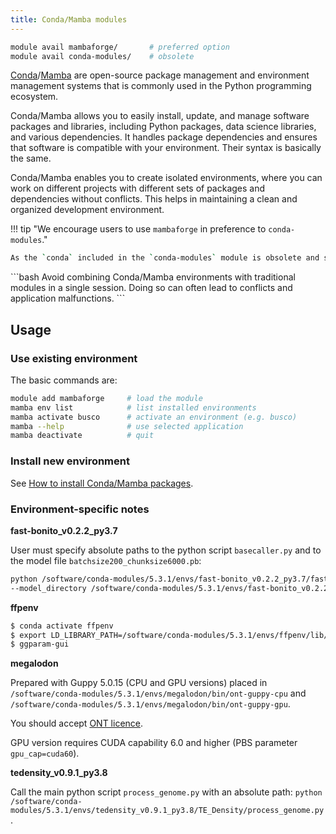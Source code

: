 ```yaml
---
title: Conda/Mamba modules
---
```

```bash
module avail mambaforge/       # preferred option
module avail conda-modules/    # obsolete
```

[Conda](https://docs.conda.io/en/latest/)/[Mamba](https://mamba.readthedocs.io/en/latest/user_guide/mamba.html) are open-source package management and environment management systems that is commonly used in the Python programming ecosystem. 

Conda/Mamba allows you to easily install, update, and manage software packages and libraries, including Python packages, data science libraries, and various dependencies. It handles package dependencies and ensures that software is compatible with your environment. Their syntax is basically the same.

Conda/Mamba enables you to create isolated environments, where you can work on different projects with different sets of packages and dependencies without conflicts. This helps in maintaining a clean and organized development environment.

!!! tip "We encourage users to use `mambaforge` in preference to `conda-modules`."
```bash
As the `conda` included in the `conda-modules` module is obsolete and slow, we recommend to use `mambaforge` module instead to new environments. The `mambaforge` module contains `mqamba` package manager as well as newer version of `conda` package installer.<br/>[Mamba](../../software/sw-list/mamba) can access all the environments installed in a `conda-modules` module, plus some of the newer ones installed solely to `mambaforge`. <br/>
```

<Callout  type="warn" title="Warning">
```bash
</Callout>
Avoid combining Conda/Mamba environments with traditional modules in a single session. Doing so can often lead to conflicts and application malfunctions.
```

## Usage

### Use existing environment

The basic commands are:

```bash
module add mambaforge     # load the module
mamba env list            # list installed environments
mamba activate busco      # activate an environment (e.g. busco)
mamba --help              # use selected application
mamba deactivate          # quit
```

### Install new environment

See [How to install Conda/Mamba packages](../../software/install-software#condamamba-packages).

### Environment-specific notes

**fast-bonito_v0.2.2_py3.7**

User must specify absolute paths to the python script `basecaller.py` and to the model file `batchsize200_chunksize6000.pb`:

```bash
python /software/conda-modules/5.3.1/envs/fast-bonito_v0.2.2_py3.7/fast-bonito/basecaller.py \
--model_directory /software/conda-modules/5.3.1/envs/fast-bonito_v0.2.2_py3.7/fast-bonito/models/batchsize200_chunksize6000.pb 
```

**ffpenv**

```bash
$ conda activate ffpenv
$ export LD_LIBRARY_PATH=/software/conda-modules/5.3.1/envs/ffpenv/lib/python3.7/site-packages/PySide2-5.15.2-py3.7-linux-x86_64.egg/PySide2/Qt/lib:/software/conda-modules/5.3.1/lib:/software/conda-modules/5.3.1/envs/ffpenv/lib/
$ ggparam-gui
```

**megalodon**

Prepared with Guppy 5.0.15 (CPU and GPU versions) placed in `/software/conda-modules/5.3.1/envs/megalodon/bin/ont-guppy-cpu` and `/software/conda-modules/5.3.1/envs/megalodon/bin/ont-guppy-gpu`.

You should accept [ONT licence](https://signup.e-infra.cz/fed/registrar/?vo=meta&group=lic_oxnanopore).

GPU version requires CUDA capability 6.0 and higher (PBS parameter `gpu_cap=cuda60`).

**tedensity_v0.9.1_py3.8**

Call the main python script `process_genome.py` with an absolute path: `python /software/conda-modules/5.3.1/envs/tedensity_v0.9.1_py3.8/TE_Density/process_genome.py`.

